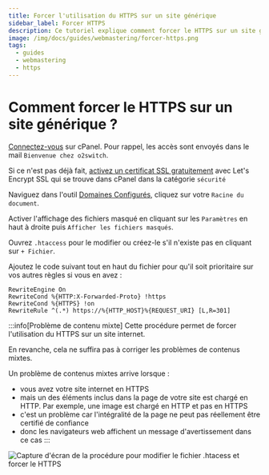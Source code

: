 ```yaml
---
title: Forcer l'utilisation du HTTPS sur un site générique
sidebar_label: Forcer HTTPS
description: Ce tutoriel explique comment forcer le HTTPS sur un site générique installé sur un hébergement web o2switch.
image: /img/docs/guides/webmastering/forcer-https.png
tags:
  - guides
  - webmastering
  - https
---
```

# Comment forcer le HTTPS sur un site générique ?

<Badge text="1" type="danger" /> [Connectez-vous](/guides/cpanel/comment-se-connecter) sur cPanel. Pour rappel, les
accès sont envoyés dans le mail `Bienvenue chez o2switch`.

<Badge text="2" type="danger" /> Si ce n'est pas déjà fait, [activez un certificat SSL
gratuitement](/cpanel/securite/lets-encrypt-ssl-gratuit) avec Let's Encrypt SSL qui se trouve dans cPanel dans la
catégorie `sécurité`

<Badge text="3" type="danger" /> Naviguez dans l'outil [Domaines Configurés](/cpanel/domaines/configuration-domaine),
cliquez sur votre `Racine du document`.

<Badge text="4" type="danger" /> Activer l'affichage des fichiers masqué en cliquant sur les `Paramètres` en haut
à droite puis `Afficher les fichiers masqués`.

<Badge text="5" type="danger" /> Ouvrez `.htaccess` pour le modifier ou créez-le s'il n'existe pas en cliquant sur `+
Fichier`.

<Badge text="6" type="danger" /> Ajoutez le code suivant tout en haut du fichier pour qu'il soit prioritaire sur vos
autres règles si vous en avez :

```apacheconf
RewriteEngine On 
RewriteCond %{HTTP:X-Forwarded-Proto} !https
RewriteCond %{HTTPS} !on
RewriteRule ^(.*) https://%{HTTP_HOST}%{REQUEST_URI} [L,R=301]
```

:::info[Problème de contenu mixte]
Cette procédure permet de forcer l'utilisation du HTTPS sur un site internet.

En revanche, cela ne suffira pas à corriger les problèmes de contenus mixtes. 

Un problème de contenus mixtes arrive lorsque : 
- vous avez votre site internet en HTTPS 
- mais un des éléments inclus dans la page de votre site est chargé en HTTP. Par exemple, une image est chargé en HTTP
et pas en HTTPS 
- c'est un problème car l'intégralité de la page ne peut pas réellement être certifié de confiance
- donc les navigateurs web affichent un message d'avertissement dans ce cas 
:::

<Image
    src="/img/docs/guides/webmastering/forcer-https.png"
    title="Forcer la redirection vers HTTPS"
    caption="Forcer la redirection vers HTTPS avec des règles .htaccess"
    alt="Capture d'écran de la procédure pour modifier le fichier .htacess et forcer le HTTPS"
/>